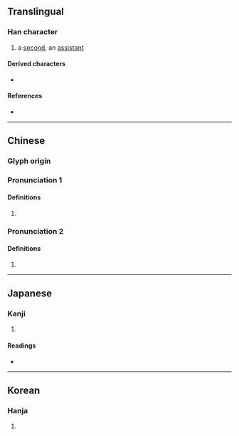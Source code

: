 {{character info}}
==Translingual==

===Han character===
{{Han char|rn=9|rad=人|as=06|sn=8|four=21240|canj=OSJ|ids=⿰亻耳}}

# a [[second]], an [[assistant]]

====Derived characters====
* {{l|mul|[[𫁓]]}}

====References====
* {{Han ref|kx=0100.210|dkj=00560|dj=0212.160|hdz=10144.030|uh=4F74|ud=20340|bh=CBB9|bd=52153}}

----

==Chinese==
{{zh-forms}}

===Glyph origin===
{{Han etym}}

===Pronunciation 1===
{{zh-pron
|m=èr
|c=ji6
|mc=1
|oc=2
|ma=
|cat=v
}}

====Definitions====
{{zh-hanzi}}

# {{rfdef|zh}}

===Pronunciation 2===
{{zh-pron
|m=nài
|c=noi6
|mc=2
|oc=1
|ma=
|cat=pn
}}

====Definitions====
{{zh-hanzi}}

# {{surname|zh}}

----

==Japanese==

===Kanji===
{{ja-kanji|grade=|rs=人06}}

# {{rfdef|ja|sort=人06}}

====Readings====
* {{ja-readings|on=[[じ]] (ji), [[に]] (ni), [[だい]] (dai), [[ない]] (nai)|kun=[[たすけ]] (tasuke), [[そひ]] (sohi), [[ならぶ]] (narabu), [[おる]] (oru), [[つぐ]] (tsugu)}}

----

==Korean==

===Hanja===
{{ko-hanja|hangeul=이|rv=i|mr=i}}

# {{rfdef|ko|sort=人06}}